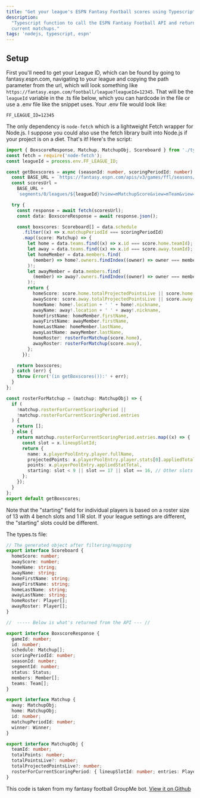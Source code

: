 ```yaml
---
title: "Get your league's ESPN Fantasy Football scores using Typescript"
description:
  "Typescript function to call the ESPN Fantasy Football API and returns your league's
  current matchups."
tags: 'nodejs, typescript, espn'
---
```


## Setup

First you'll need to get your League ID, which can be found by going to fantasy.espn.com,
navigating to your league and copying the path parameter from the url, which will look
something like `https://fantasy.espn.com/football/league?leagueId=12345`. That will be the
`leagueId` variable in the .ts file below, which you can hardcode in the file or use a .env
file like the snippet uses. Your .env file would look like:

```text
FF_LEAGUE_ID=12345
```

The only dependency is `node-fetch` which is a lightweight Fetch wrapper for Node.js. I
suppose you could also use the fetch library built into Node.js if your project is on a
diet. That's it! Here's the script:

```ts
import { BoxscoreResponse, Matchup, MatchupObj, Scoreboard } from './types';
const fetch = require('node-fetch');
const leagueId = process.env.FF_LEAGUE_ID;

const getBoxscores = async (seasonId: number, scoringPeriodId: number) => {
  const BASE_URL = `https://fantasy.espn.com/apis/v3/games/ffl/seasons/${seasonId}/`;
  const scoresUrl =
    BASE_URL +
    `segments/0/leagues/${leagueId}?view=mMatchupScore&view=mTeam&view=mScoreboard&view=mRoster`;

  try {
    const response = await fetch(scoresUrl);
    const data: BoxscoreResponse = await response.json();

    const boxscores: Scoreboard[] = data.schedule
      .filter((x) => x.matchupPeriodId === scoringPeriodId)
      .map((score: Matchup) => {
        let home = data.teams.find((x) => x.id === score.home.teamId);
        let away = data.teams.find((x) => x.id === score.away.teamId);
        let homeMember = data.members.find(
          (member) => home?.owners.findIndex((owner) => owner === member.id) != -1
        )!;
        let awayMember = data.members.find(
          (member) => away?.owners.findIndex((owner) => owner === member.id) != -1
        )!;
        return {
          homeScore: score.home.totalProjectedPointsLive || score.home.totalPoints,
          awayScore: score.away.totalProjectedPointsLive || score.away.totalPoints,
          homeName: home!.location + ' ' + home!.nickname,
          awayName: away!.location + ' ' + away!.nickname,
          homeFirstName: homeMember.firstName,
          awayFirstName: awayMember.firstName,
          homeLastName: homeMember.lastName,
          awayLastName: awayMember.lastName,
          homeRoster: rosterForMatchup(score.home),
          awayRoster: rosterForMatchup(score.away),
        };
      });

    return boxscores;
  } catch (err) {
    throw Error('(in getBoxscores()):' + err);
  }
};

const rosterForMatchup = (matchup: MatchupObj) => {
  if (
    !matchup.rosterForCurrentScoringPeriod ||
    !matchup.rosterForCurrentScoringPeriod.entries
  ) {
    return [];
  } else {
    return matchup.rosterForCurrentScoringPeriod.entries.map((x) => {
      const slot = x.lineupSlotId;
      return {
        name: x.playerPoolEntry.player.fullName,
        projectedPoints: x.playerPoolEntry.player.stats[0].appliedTotal || 0,
        points: x.playerPoolEntry.appliedStatTotal,
        starting: slot < 9 || slot == 17 || slot == 16, // Other slots are bench positions - this could change based on league settings
      };
    });
  }
};
export default getBoxscores;
```

Note that the "starting" field for individual players is based on a roster size of 13 with 4
bench slots and 1 IR slot. If your league settings are different, the "starting" slots could
be different.

The types.ts file:

```ts
// The generated object after filtering/mapping
export interface Scoreboard {
  homeScore: number;
  awayScore: number;
  homeName: string;
  awayName: string;
  homeFirstName: string;
  awayFirstName: string;
  homeLastName: string;
  awayLastName: string;
  homeRoster: Player[];
  awayRoster: Player[];
}

//  ----- Below is what's returned from the API --- //

export interface BoxscoreResponse {
  gameId: number;
  id: number;
  schedule: Matchup[];
  scoringPeriodId: number;
  seasonId: number;
  segmentId: number;
  status: Status;
  members: Member[];
  teams: Team[];
}

export interface Matchup {
  away: MatchupObj;
  home: MatchupObj;
  id: number;
  matchupPeriodId: number;
  winner: Winner;
}

export interface MatchupObj {
  teamId: number;
  totalPoints: number;
  totalPointsLive?: number;
  totalProjectedPointsLive?: number;
  rosterForCurrentScoringPeriod: { lineupSlotId: number; entries: PlayerEntry[] };
}
```

This code is taken from my fantasy football GroupMe bot.
[View it on Github](https://github.com/danielchines/fantasy-bot)
